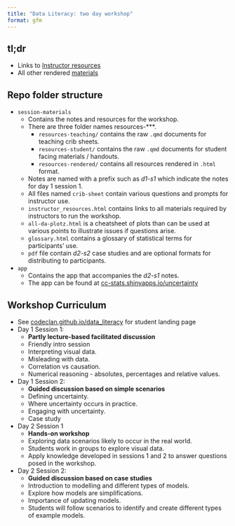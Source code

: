 ```yaml
---
title: "Data Literacy: two day workshop"
format: gfm
---
```


<!-- Do not modify the README.md file directly. -->

<!-- Instead edit the README.qmd file -->

## tl;dr

-   Links to [Instructor resources](session-materials/resources-rendered/resources-teaching/instructor-resources.html)
-   All other rendered [materials](session-materials/resources-rendered/)

## Repo folder structure

-   `session-materials`
    -   Contains the notes and resources for the workshop.
    -   There are three folder names resources-\*\*\*.
        -   `resources-teaching/` contains the raw `.qmd` documents for teaching crib sheets.
        -   `resources-student/` contains the raw `.qmd` documents for student facing materials / handouts.
        -   `resources-rendered/` contains all resources rendered in `.html` format.
    -   Notes are named with a prefix such as *d1-s1* which indicate the notes for day 1 session 1.
    -   All files named `crib-sheet` contain various questions and prompts for instructor use.
    -   `instructor_resources.html` contains links to all materials required by instructors to run the workshop.
    -   `all-da-plotz.html` is a cheatsheet of plots than can be used at various points to illustrate issues if questions arise.
    -   `glossary.html` contains a glossary of statistical terms for participants' use.
    -   `pdf` file contain *d2-s2* case studies and are optional formats for distributing to participants.
-   `app`
    -   Contains the app that accompanies the *d2-s1* notes.
    -   The app can be found at [cc-stats.shinyapps.io/uncertainty](https://cc-stats.shinyapps.io/uncertainty)

## Workshop Curriculum

-   See [codeclan.github.io/data_literacy](https://codeclan.github.io/data_literacy/) for student landing page
-   Day 1 Session 1:
    -   **Partly lecture-based facilitated discussion**
    -   Friendly intro session
    -   Interpreting visual data.
    -   Misleading with data.
    -   Correlation vs causation.
    -   Numerical reasoning - absolutes, percentages and relative values.
-   Day 1 Session 2:
    -   **Guided discussion based on simple scenarios**
    -   Defining uncertainty.
    -   Where uncertainty occurs in practice.
    -   Engaging with uncertainty.
    -   Case study
-   Day 2 Session 1
    -   **Hands-on workshop**
    -   Exploring data scenarios likely to occur in the real world.
    -   Students work in groups to explore visual data.
    -   Apply knowledge developed in sessions 1 and 2 to answer questions posed in the workshop.
-   Day 2 Session 2:
    -   **Guided discussion based on case studies**
    -   Introduction to modelling and different types of models.
    -   Explore how models are simplifications.
    -   Importance of updating models.
    -   Students will follow scenarios to identify and create different types of example models.

